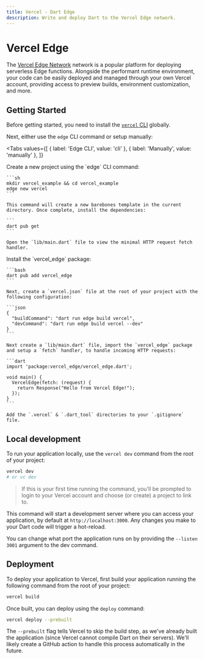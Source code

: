 ```yaml
---
title: Vercel - Dart Edge
description: Write and deploy Dart to the Vercel Edge network.
---
```


# Vercel Edge

The [Vercel Edge Network](https://vercel.com/features/edge-functions) network is a popular platform for deploying serverless Edge functions. Alongside the performant runtime environment, your code can be easily deployed and managed through your own Vercel account, providing access to preview builds, environment customization, and more.

## Getting Started

Before getting started, you need to install the [`vercel` CLI](https://vercel.com/docs/cli) globally.

Next, either use the `edge` CLI command or setup manually:

<Tabs
  values={[
    { label: 'Edge CLI', value: 'cli' },
    { label: 'Manually', value: 'manually' },
  ]}
>
  <TabItem value="cli">
    Create a new project using the `edge` CLI command:

    ```sh
    mkdir vercel_example && cd vercel_example
    edge new vercel
    ```

    This command will create a new barebones template in the current directory. Once complete, install the dependencies:

    ```
    dart pub get
    ```

    Open the `lib/main.dart` file to view the minimal HTTP request fetch handler.

  </TabItem>
  <TabItem value="manually">
    Install the `vercel_edge` package:

    ```bash
    dart pub add vercel_edge
    ```

    Next, create a `vercel.json` file at the root of your project with the following configuration:

    ```json
    {
      "buildCommand": "dart run edge build vercel",
      "devCommand": "dart run edge build vercel --dev"
    }
    ```

    Next create a `lib/main.dart` file, import the `vercel_edge` package and setup a `fetch` handler, to handle incoming HTTP requests:

    ```dart
    import 'package:vercel_edge/vercel_edge.dart';

    void main() {
      VercelEdge(fetch: (request) {
        return Response("Hello from Vercel Edge!");
      });
    }
    ```

    Add the `.vercel` & `.dart_tool` directories to your `.gitignore` file.

  </TabItem>
</Tabs>

## Local development

To run your application locally, use the `vercel dev` command from the root of your project:

```bash
vercel dev
# or vc dev
```

> If this is your first time running the command, you'll be prompted to login to your Vercel account and choose (or create) a project to link to.

This command will start a development server where you can access your application, by default at `http://localhost:3000`. Any changes you make to your Dart code will trigger a hot-reload.

You can change what port the application runs on by providing the `--listen 3001` argument to the dev command.

## Deployment

To deploy your application to Vercel, first build your application running the following command from the root of your project:

```sh
vercel build
```

Once built, you can deploy using the `deploy` command:

```sh
vercel deploy --prebuilt
```

The `--prebuilt` flag tells Vercel to skip the build step, as we've already built the application (since Vercel cannot compile Dart on their servers). We'll likely create a GitHub action to handle this process automatically in the future.
